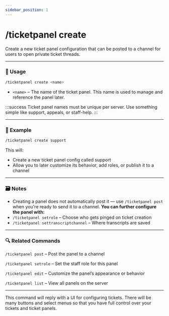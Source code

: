 ```yaml
---
sidebar_position: 1
---
```


# /ticketpanel create

Create a new ticket panel configuration that can be posted to a channel for users to open private ticket threads.

<hr className="md-divider-gradient" />

### 💬 Usage
```bash
/ticketpanel create <name>
```
- `<name>` – The name of the ticket panel. This name is used to manage and reference the panel later.

:::success
Ticket panel names must be unique per server. Use something simple like support, appeals, or staff-help.
:::

<hr className="md-divider-gradient" />

### 📌 Example
```bash
/ticketpanel create support
```
This will:
- Create a new ticket panel config called support
- Allow you to later customize its behavior, add roles, or publish it to a channel

<hr className="md-divider-gradient" />

### 🗃️ Notes
- Creating a panel does not automatically post it — use `/ticketpanel post` when you're ready to send it to a channel.
**You can further configure the panel with:**
- `/ticketpanel setrole` – Choose who gets pinged on ticket creation
- `/ticketpanel settranscriptchannel` – Where transcripts are saved

<hr className="md-divider-gradient" />

### 🔍 Related Commands
`/ticketpanel post` – Post the panel to a channel

`/ticketpanel setrole` – Set the staff role for this panel
 
 `/ticketpanel edit` – Customize the panel’s appearance or behavior

`/ticketpanel list` – View all panels on the server

<hr className="md-divider-gradient" />

This command will reply with a UI for configuring tickets. There will be many buttons and select menus so that you have full control over your tickets and ticket panels.
